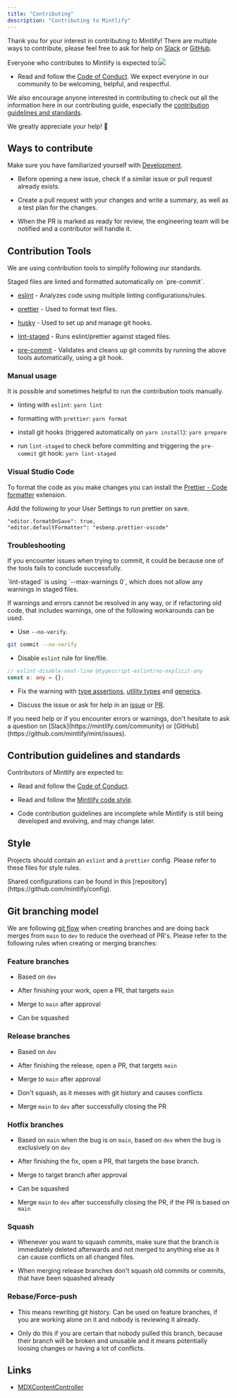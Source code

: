 ```yaml
---
title: "Contributing"
description: "Contributing to Mintlify"
---
```


Thank you for your interest in contributing to Mintlify! There are multiple ways to
contribute, please feel free to ask for help on [Slack](https://join.slack.com/t/mintlify-users/shared_invite/zt-1xfzz6x35-f4o4WCYfpvLhSj3O7WAOMA) or
[GitHub](https://github.com/mintlify/mint/issues).

Everyone who contributes to Mintlify is expected to:![](/CleanShot2024-12-15at13.32.17@2x.png)

* Read and follow the [Code of Conduct](/code-of-conduct). We expect
  everyone in our community to be welcoming, helpful, and respectful.

We also encourage anyone interested in contributing to check out all the
information here in our contributing guide, especially the
[contribution guidelines and standards](/contributing/#contribution-guidelines-and-standards).

We greatly appreciate your help! 💚

## Ways to contribute

Make sure you have familiarized yourself with [Development](/development).

* Before opening a new issue, check if a similar issue or pull request already exists.

* Create a pull request with your changes and write a summary,
  as well as a test plan for the changes.

* When the PR is marked as ready for review,
  the engineering team will be notified and a contributor will handle it.

## Contribution Tools

We are using contribution tools to simplify following our standards.

<Info>
  Staged files are linted and formatted automatically on `pre-commit`.
</Info>

* [eslint](https://www.npmjs.com/package/eslint) - Analyzes code using multiple linting configurations/rules.

* [prettier](https://www.npmjs.com/package/prettier) - Used to format text files.

* [husky](https://www.npmjs.com/package/husky) - Used to set up and manage git hooks.

* [lint-staged](https://www.npmjs.com/package/lint-staged) - Runs eslint/prettier against staged files.

* [pre-commit](https://git-scm.com/book/en/v2/Customizing-Git-Git-Hooks) - Validates and cleans up git commits
  by running the above tools automatically, using a git hook.

### Manual usage

It is possible and sometimes helpful to run the contribution tools manually.

* linting with `eslint`: `yarn lint`

* formatting with `prettier`: `yarn format`

* install git hooks (triggered automatically on `yarn install`): `yarn prepare`

* run `lint-staged` to check before committing and triggering the `pre-commit` git hook: `yarn lint-staged`

### Visual Studio Code

To format the code as you make changes you can install the [Prettier - Code formatter](https://marketplace.visualstudio.com/items/esbenp.prettier-vscode) extension.

<Tip>Add the following to your User Settings to run prettier on save.</Tip>

```
"editor.formatOnSave": true,
"editor.defaultFormatter": "esbenp.prettier-vscode"
```

### Troubleshooting

If you encounter issues when trying to commit,
it could be because one of the tools fails to conclude successfully.

<Warning>
  `lint-staged` is using `--max-warnings 0`, which does not allow any warnings
  in staged files.
</Warning>

If warnings and errors cannot be resolved in any way,
or if refactoring old code, that includes warnings,
one of the following workarounds can be used.

* Use `--no-verify`.

```bash
git commit --no-verify
```

* Disable `eslint` rule for line/file.

```ts
// eslint-disable-next-line @typescript-eslint/no-explicit-any
const x: any = {};
```

* Fix the warning with [type assertions](https://www.typescriptlang.org/docs/handbook/2/everyday-types.html#type-assertions), [utility types](https://www.typescriptlang.org/docs/handbook/utility-types.html) and [generics](https://www.typescriptlang.org/docs/handbook/2/generics.html).

* Discuss the issue or ask for help in an [issue](https://github.com/mintlify/mint/issues) or [PR](https://github.com/mintlify/mint/pulls).

<Tip>
  If you need help or if you encounter errors or warnings, don't hesitate to ask
  a question on [Slack](https://mintlify.com/community) or
  [GitHub](https://github.com/mintlify/mint/issues).
</Tip>

## Contribution guidelines and standards

Contributors of Mintlify are expected to:

* Read and follow the [Code of Conduct](/code-of-conduct).

* Read and follow the [Mintlify code style](/contributing/#style).

* Code contribution guidelines are incomplete while Mintlify is still being developed and evolving,
  and may change later.

## Style

Projects should contain an `eslint` and a `prettier` config.
Please refer to these files for style rules.

<Tip>
  Shared configurations can be found in this
  [repository](https://github.com/mintlify/config).
</Tip>

## Git branching model

We are following [git flow](https://www.atlassian.com/git/tutorials/comparing-workflows/gitflow-workflow) when creating branches and are doing back merges from `main` to `dev` to reduce the overhead of PR's. Please refer to the following rules when creating or merging branches:

### Feature branches

* Based on `dev`

* After finishing your work, open a PR, that targets `main`

* Merge to `main` after approval

* Can be squashed

### Release branches

* Based on `dev`

* After finishing the release, open a PR, that targets `main`

* Merge to `main` after approval

* Don't squash, as it messes with git history and causes conflicts

* Merge `main` to `dev` after successfully closing the PR

### Hotfix branches

* Based on `main` when the bug is on `main`, based on `dev` when the bug is exclusively on `dev`

* After finishing the fix, open a PR, that targets the base branch.

* Merge to target branch after approval

* Can be squashed

* Merge `main` to `dev` after successfully closing the PR, if the PR is based on `main`

### Squash

* Whenever you want to squash commits, make sure that the branch is immediately deleted afterwards and not merged to anything else as it can cause conflicts on all changed files.

* When merging release branches don't squash old commits or commits, that have been squashed already

### Rebase/Force-push

* This means rewriting git history. Can be used on feature branches, if you are working alone on it and nobody is reviewing it already.

* Only do this if you are certain that nobody pulled this branch, because their branch will be broken and unusable and it means potentially loosing changes or having a lot of conflicts.

## Links

* [MDXContentController](/code/mdx-content-controller)